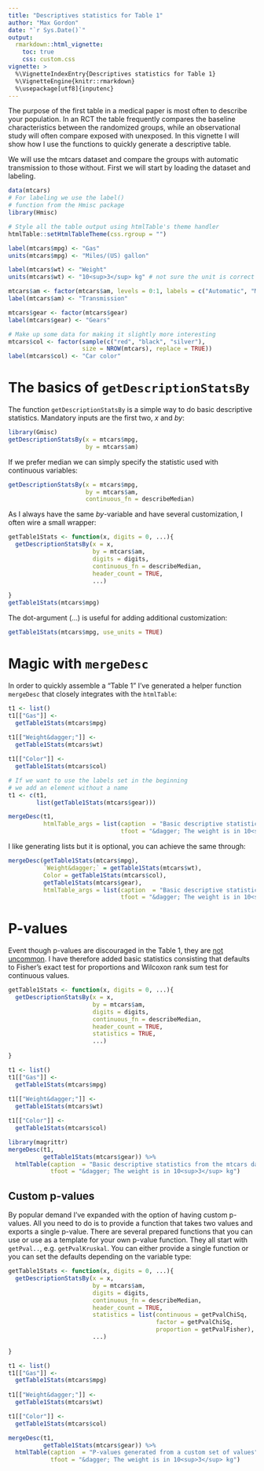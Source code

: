 ```yaml
---
title: "Descriptives statistics for Table 1"
author: "Max Gordon"
date: "`r Sys.Date()`"
output: 
  rmarkdown::html_vignette:
    toc: true
    css: custom.css
vignette: >
  %\VignetteIndexEntry{Descriptives statistics for Table 1}
  %\VignetteEngine{knitr::rmarkdown}
  %\usepackage[utf8]{inputenc}
---
```


The purpose of the first table in a medical paper is most often to describe your population. In an RCT the table frequently compares the baseline characteristics between the randomized groups, while an observational study will often compare exposed with unexposed. In this vignette I will show how I use the functions to quickly generate a descriptive table.

We will use the mtcars dataset and compare the groups with automatic transmission to those without. First we will start by loading the dataset and labeling.

```r
data(mtcars)
# For labeling we use the label()
# function from the Hmisc package
library(Hmisc)

# Style all the table output using htmlTable's theme handler
htmlTable::setHtmlTableTheme(css.rgroup = "")

label(mtcars$mpg) <- "Gas"
units(mtcars$mpg) <- "Miles/(US) gallon"

label(mtcars$wt) <- "Weight"
units(mtcars$wt) <- "10<sup>3</sup> kg" # not sure the unit is correct

mtcars$am <- factor(mtcars$am, levels = 0:1, labels = c("Automatic", "Manual"))
label(mtcars$am) <- "Transmission"

mtcars$gear <- factor(mtcars$gear)
label(mtcars$gear) <- "Gears"

# Make up some data for making it slightly more interesting
mtcars$col <- factor(sample(c("red", "black", "silver"),
                     size = NROW(mtcars), replace = TRUE))
label(mtcars$col) <- "Car color"
```

The basics of `getDescriptionStatsBy`
=====================================

The function `getDescriptionStatsBy` is a simple way to do basic descriptive statistics. Mandatory inputs are the first two, *x* and *by*:

```r
library(Gmisc)
getDescriptionStatsBy(x = mtcars$mpg, 
                      by = mtcars$am)
```

If we prefer median we can simply specify the statistic used with continuous variables:

```r
getDescriptionStatsBy(x = mtcars$mpg, 
                      by = mtcars$am,
                      continuous_fn = describeMedian)
```

As I always have the same *by*-variable and have several customization, I often wire a small wrapper:

```r
getTable1Stats <- function(x, digits = 0, ...){
  getDescriptionStatsBy(x = x, 
                        by = mtcars$am,
                        digits = digits,
                        continuous_fn = describeMedian,
                        header_count = TRUE,
                        ...)
  
}
getTable1Stats(mtcars$mpg)
```

The dot-argument (...) is useful for adding additional customization:

```r
getTable1Stats(mtcars$mpg, use_units = TRUE)
```

Magic with `mergeDesc`
========================

In order to quickly assemble a "Table 1" I've generated a helper function `mergeDesc` that closely integrates with the `htmlTable`:

```r
t1 <- list()
t1[["Gas"]] <-
  getTable1Stats(mtcars$mpg)
  
t1[["Weight&dagger;"]] <-
  getTable1Stats(mtcars$wt)

t1[["Color"]] <- 
  getTable1Stats(mtcars$col)

# If we want to use the labels set in the beginning
# we add an element without a name
t1 <- c(t1,
        list(getTable1Stats(mtcars$gear)))

mergeDesc(t1,
          htmlTable_args = list(caption  = "Basic descriptive statistics from the mtcars dataset",
                                tfoot = "&dagger; The weight is in 10<sup>3</sup> kg"))
```

I like generating lists but it is optional, you can achieve the same through:

```r
mergeDesc(getTable1Stats(mtcars$mpg),
          `Weight&dagger;` = getTable1Stats(mtcars$wt),
          Color = getTable1Stats(mtcars$col),
          getTable1Stats(mtcars$gear),
          htmlTable_args = list(caption  = "Basic descriptive statistics from the mtcars dataset",
                                tfoot = "&dagger; The weight is in 10<sup>3</sup> kg"))
```

P-values
========

Event though p-values are discouraged in the Table 1, they are [not uncommon](https://journals.sagepub.com/doi/full/10.1177/1741826711421688). I have therefore added basic statistics consisting that defaults to Fisher's exact test for proportions and Wilcoxon rank sum test for continuous values. 

```r
getTable1Stats <- function(x, digits = 0, ...){
  getDescriptionStatsBy(x = x, 
                        by = mtcars$am,
                        digits = digits,
                        continuous_fn = describeMedian,
                        header_count = TRUE,
                        statistics = TRUE,
                        ...)
  
}

t1 <- list()
t1[["Gas"]] <-
  getTable1Stats(mtcars$mpg)
  
t1[["Weight&dagger;"]] <-
  getTable1Stats(mtcars$wt)

t1[["Color"]] <- 
  getTable1Stats(mtcars$col)

library(magrittr)
mergeDesc(t1,
          getTable1Stats(mtcars$gear)) %>%
  htmlTable(caption  = "Basic descriptive statistics from the mtcars dataset",
            tfoot = "&dagger; The weight is in 10<sup>3</sup> kg")
```

Custom p-values
---------------

By popular demand I've expanded with the option of having custom p-values. All you need to do is to provide a function that takes two values and exports a single p-value. There are several prepared functions that you can use or use as a template for your own p-value function. They all start with `getPval..`, e.g. `getPvalKruskal`. You can either provide a single function or you can set the defaults depending on the variable type:


```r
getTable1Stats <- function(x, digits = 0, ...){
  getDescriptionStatsBy(x = x, 
                        by = mtcars$am,
                        digits = digits,
                        continuous_fn = describeMedian,
                        header_count = TRUE,
                        statistics = list(continuous = getPvalChiSq, 
                                          factor = getPvalChiSq, 
                                          proportion = getPvalFisher),
                        ...)
  
}

t1 <- list()
t1[["Gas"]] <-
  getTable1Stats(mtcars$mpg)
  
t1[["Weight&dagger;"]] <-
  getTable1Stats(mtcars$wt)

t1[["Color"]] <- 
  getTable1Stats(mtcars$col)

mergeDesc(t1,
          getTable1Stats(mtcars$gear)) %>%
  htmlTable(caption  = "P-values generated from a custom set of values",
            tfoot = "&dagger; The weight is in 10<sup>3</sup> kg")
```



